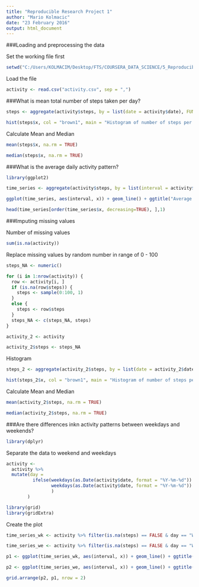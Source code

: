 ```yaml
---
title: "Reproducible Research Project 1"
author: "Mario Kolmacic"
date: "23 February 2016"
output: html_document
---
```


###Loading and preprocessing the data

Set the working file first
```r
setwd("C:/Users/KOLMACIM/Desktop/FTS/COURSERA_DATA_SCIENCE/5_Reproducible_Research/1_Week")
```

Load the file
```r
activity <- read.csv("activity.csv", sep = ",")
```

###What is mean total number of steps taken per day?

```r
steps <- aggregate(activity$steps, by = list(date = activity$date), FUN = sum)

hist(steps$x, col = "brown1", main = "Histogram of number of steps per day", xlab = "Day")
```

Calculate Mean and Median
```r
mean(steps$x, na.rm = TRUE)
```

```r
median(steps$x, na.rm = TRUE)
```

###What is the average daily activity pattern?

```r
library(ggplot2)

time_series <- aggregate(activity$steps, by = list(interval = activity$interval), FUN = mean, na.rm=TRUE)

ggplot(time_series, aes(interval, x)) + geom_line() + ggtitle("Average steps per interval") + xlab("Interval") + ylab("Average Steps")

head(time_series[order(time_series$x, decreasing=TRUE), ],1)
```

###Imputing missing values

Number of missing values
```r
sum(is.na(activity))
```

Replace missing values by random number in range of 0 - 100

```r
steps_NA <- numeric()

for (i in 1:nrow(activity)) {
  row <- activity[i, ]
  if (is.na(row$steps)) {
    steps <- sample(0:100, 1)
  }
  else {
    steps <- row$steps
  }
  steps_NA <- c(steps_NA, steps)
}

activity_2 <- activity

activity_2$steps <- steps_NA
```


Histogram
```r
steps_2 <- aggregate(activity_2$steps, by = list(date = activity_2$date), FUN = sum)

hist(steps_2$x, col = "brown1", main = "Histogram of number of steps per day", xlab = "Day")
```

Calculate Mean and Median
```r
mean(activity_2$steps, na.rm = TRUE)
```

```r
median(activity_2$steps, na.rm = TRUE)
```

###Are there differences inkn activity patterns between weekdays and weekends?

```r
library(dplyr)
```

Separate the data to weekend and weekdays
```r
activity <- 
  activity %>% 
  mutate(day =
          ifelse(weekdays(as.Date(activity$date, format = "%Y-%m-%d")) == "Saturday" | 
                 weekdays(as.Date(activity$date, format = "%Y-%m-%d")) == "Sunday", "Weekend", "Weekdays"
                 )
        )
```


```r
library(grid)
library(gridExtra)
```

Create the plot
```r
time_series_wk <- activity %>% filter(is.na(steps) == FALSE & day == "Weekdays") %>% group_by(interval) %>% summarise(x = mean(steps))

time_series_we <- activity %>% filter(is.na(steps) == FALSE & day == "Weekend") %>% group_by(interval) %>% summarise(x = mean(steps))

p1 <- ggplot(time_series_wk, aes(interval, x)) + geom_line() + ggtitle("Weekdays") + xlab("Interval") + ylab("Number of Steps") + ylim(0, 250)

p2 <- ggplot(time_series_we, aes(interval, x)) + geom_line() + ggtitle("Weekend") + xlab("Interval") + ylab("Number of Steps") + ylim(0, 250)

grid.arrange(p2, p1, nrow = 2)
```
